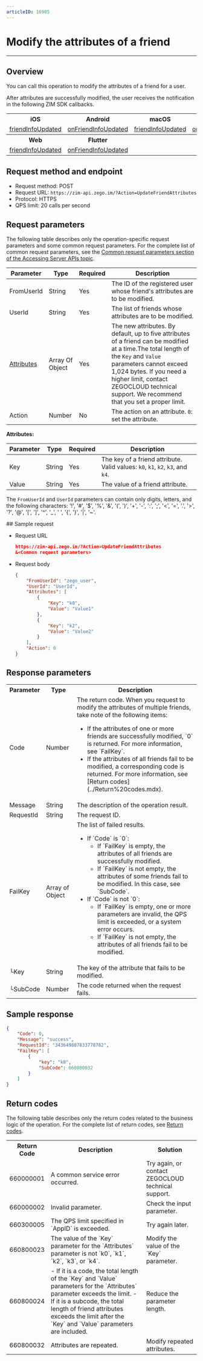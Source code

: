 ```yaml
---
articleID: 16905
---
```


# Modify the attributes of a friend

- - -

## Overview

You can call this operation to modify the attributes of a friend for a user.

After attributes are successfully modified, the user receives the notification in the following ZIM SDK callbacks.

<table>

<tbody><tr>
<th>iOS</th>
<th>Android</th>
<th>macOS</th>
<th>Windows</th>
</tr>
<tr>
<td><a href="/article/api?doc=zim_API~objective-c_ios~protocol~ZIMEventHandler#zim-friend-info-updated-friend-info-list" target="_blank" rel="noreferrer noopenner">friendInfoUpdated</a></td>
<td><a href="/article/api?doc=zim_API~java_android~class~ZIMEventHandler#on-friend-info-updated" target="_blank" rel="noreferrer noopenner">onFriendInfoUpdated</a></td>
<td><a href="/article/api?doc=zim_API~objective-c_macos~protocol~ZIMEventHandler#zim-friend-info-updated-friend-info-list" target="_blank" rel="noreferrer noopenner">friendInfoUpdated</a></td>
<td><a href="/article/api?doc=zim_API~cpp_windows~class~ZIMEventHandler#on-friend-info-updated" target="_blank" rel="noreferrer noopenner">onFriendInfoUpdated</a></td>
</tr>
<tr>
<th>Web</th>
<th>Flutter</th>
<th></th>
<th></th>
<th></th>
<th></th>
</tr>
<tr>
<td><a href="/article/api?doc=zim_API~javascript_web~interface~ZIMEventHandler#friend-info-updated" target="_blank" rel="noreferrer noopenner">friendInfoUpdated</a></td>
<td><a href="https://pub.dev/documentation/zego_zim/latest/zego_zim/ZIMEventHandler/onFriendInfoUpdated.html" target="_blank" rel="noreferrer noopenner">onFriendInfoUpdated</a></td>
<td></td>
<td></td>
<td></td>
<td></td>
</tr>
</tbody></table>

## Request method and endpoint

- Request method: POST
- Request URL: `https://zim-api.zego.im/?Action=UpdateFriendAttributes`
- Protocol: HTTPS
- QPS limit: 20 calls per second

## Request parameters

The following table describes only the operation-specific request parameters and some common request parameters. For the complete list of common request parameters, see the [Common request parameters section of the Accessing Server APIs topic](../Accessing%20Server%20APIs.mdx#public-request-parameters).

| Parameter   | Type             | Required | Description |
|-------------|------------------|----------|-------------|
| FromUserId  | String           | Yes      | The ID of the registered user whose friend's attributes are to be modified. |
| UserId      | String           | Yes      | The list of friends whose attributes are to be modified. |
| [Attributes](#Attributes) | Array Of Object   | Yes      | The new attributes. By default, up to five attributes of a friend can be modified at a time.<Note title="Note">The total length of the `Key` and `Value` parameters cannot exceed 1,024 bytes. If you need a higher limit, contact ZEGOCLOUD technical support. We recommend that you set a proper limit.</Note> |
| Action      | Number           | No       | The action on an attribute. `0`: set the attribute. |

<a id="Attributes"></a>
**Attributes:**

| Parameter | Type   | Required | Description |
|-----------|--------|----------|-------------|
| Key       | String | Yes      | The key of a friend attribute. Valid values: `k0`, `k1`, `k2`, `k3`, and `k4`. |
| Value     | String | Yes      | The value of a friend attribute. |

<Note title="Note">

The `FromUserId` and `UserId` parameters can contain only digits, letters, and the following characters: '!', '#', '$', '%', '\&', '(', ')', '+', '-', ':', ';', '\<', '=', '.', '>', '?', '@', '\[', ']', '\^', '\_', ' ', '{', '}', '\|', '~'.

</Note>
## Sample request

- Request URL
  
  ```json
  https://zim-api.zego.im/?Action=UpdateFriendAttributes
  &<Common request parameters>
  ```

- Request body
  
  ```json
  {
      "FromUserId": "zego_user",
      "UserId": "UserId",
      "Attributes": [
          {
              "Key": "k0",
              "Value": "Value1"
          },
          {
              "Key": "k2",
              "Value": "Value2"
          }
      ],
      "Action": 0
  }
  ```

## Response parameters

<table class="collapsible-table" >
<tbody>
<tr data-row-level="1">
<th>Parameter</th>
<th>Type</th>
<th>Description</th>
</tr>
<tr data-row-level="2">
<td>Code</td>
<td>Number</td>
<td>
The return code.
<Note title="Note">
When you request to modify the attributes of multiple friends, take note of the following items:
<ul>
<li>If the attributes of one or more friends are successfully modified, `0` is returned. For more information, see `FailKey`.</li>
<li>If the attributes of all friends fail to be modified, a corresponding code is returned. For more information, see [Return codes](../Return%20codes.mdx).</li>
</ul>
</Note>
</td>
</tr>
<tr data-row-level="3">
<td>Message</td>
<td>String</td>
<td>The description of the operation result.</td>
</tr>
<tr data-row-level="4">
<td>RequestId</td>
<td>String</td>
<td>The request ID.</td>
</tr>
<tr data-row-level="5" data-row-child="true">
<td>FailKey</td>
<td>Array of Object</td>
<td>
The list of failed results.
<ul>
<li>
If `Code` is `0`:
<ul>
<li>If `FailKey` is empty, the attributes of all friends are successfully modified.</li>
<li>If `FailKey` is not empty, the attributes of some friends fail to be modified. In this case, see `SubCode`.</li>
</ul>
</li>
<li>
If `Code` is not `0`:
<ul>
<li>If `FailKey` is empty, one or more parameters are invalid, the QPS limit is exceeded, or a system error occurs.</li>
<li>If `FailKey` is not empty, the attributes of all friends fail to be modified.</li>
</ul>
</li>
</ul>
</td>
</tr>
<tr data-row-level="5-1">
<td>└Key</td>
<td>String</td>
<td>The key of the attribute that fails to be modified.</td>
</tr>
<tr data-row-level="5-2">
<td>└SubCode</td>
<td>Number</td>
<td>The code returned when the request fails.</td>
</tr>
</tbody>
</table>

## Sample response

```json
{
    "Code": 0,
    "Message": "success",
    "RequestId": "343649807833778782",
    "FailKey": [
        {
            "key": "k0",
            "SubCode": 660800032
        }
    ]
}
```

## Return codes

The following table describes only the return codes related to the business logic of the operation. For the complete list of return codes, see [Return codes](../Return%20codes.mdx).

<table>

<tbody><tr>
<th>Return Code</th>
<th>Description</th>
<th>Solution</th>
</tr>
<tr>
<td>660000001</td>
<td>A common service error occurred.</td>
<td>Try again, or contact ZEGOCLOUD technical support.</td>
</tr>
<tr>
<td>660000002</td>
<td>Invalid parameter.</td>
<td>Check the input parameter.</td>
</tr>
<tr>
<td>660300005</td>
<td>The QPS limit specified in `AppID` is exceeded.</td>
<td>Try again later.</td>
</tr>
<tr>
<td>660800023</td>
<td>The value of the `Key` parameter for the `Attributes` parameter is not `k0`, `k1`, `k2`, `k3`, or `k4`.</td>
<td>Modify the value of the `Key` parameter.&nbsp;</td>
</tr>
<tr>
<td>660800024</td>
<td>- If it is a code, the total length of the `Key` and `Value` parameters for the `Attributes` parameter exceeds the limit. - If it is a subcode, the total length of friend attributes exceeds the limit after the `Key` and `Value` parameters are included.</td>
<td>Reduce the parameter length.</td>
</tr>
<tr>
<td>660800032</td>
<td>Attributes are repeated.</td>
<td>Modify repeated attributes.</td>
</tr>
</tbody></table>
